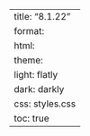 ---
title: "8.1.22"
format:
    html:
        theme:
            light: flatly
            dark: darkly
        css: styles.css
        toc: true
---